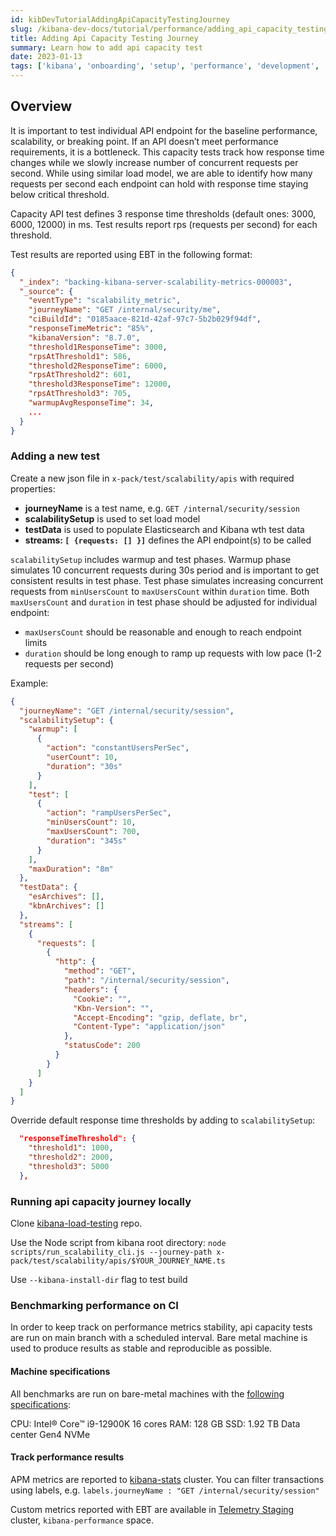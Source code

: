 ```yaml
---
id: kibDevTutorialAddingApiCapacityTestingJourney
slug: /kibana-dev-docs/tutorial/performance/adding_api_capacity_testing_journey
title: Adding Api Capacity Testing Journey
summary: Learn how to add api capacity test
date: 2023-01-13
tags: ['kibana', 'onboarding', 'setup', 'performance', 'development', 'telemetry']
---
```


## Overview
It is important to test individual API endpoint for the baseline performance, scalability, or breaking point. If an API doesn’t meet performance requirements, it is a bottleneck.
This capacity tests track how response time changes while we slowly increase number of concurrent requests per second.
While using similar load model, we are able to identify how many requests per second each endpoint can hold with response time staying below critical threshold.

Capacity API test defines 3 response time thresholds (default ones: 3000, 6000, 12000) in ms. Test results report rps (requests per second) for each threshold.

Test results are reported using EBT in the following format:
```json
{
  "_index": "backing-kibana-server-scalability-metrics-000003",
  "_source": {
    "eventType": "scalability_metric",
    "journeyName": "GET /internal/security/me",
    "ciBuildId": "0185aace-821d-42af-97c7-5b2b029f94df",
    "responseTimeMetric": "85%",
    "kibanaVersion": "8.7.0",
    "threshold1ResponseTime": 3000,
    "rpsAtThreshold1": 586,
    "threshold2ResponseTime": 6000,
    "rpsAtThreshold2": 601,
    "threshold3ResponseTime": 12000,
    "rpsAtThreshold3": 705,
    "warmupAvgResponseTime": 34,
    ...
  }
}
```

### Adding a new test
Create a new json file in `x-pack/test/scalability/apis` with required properties:
- **journeyName** is a test name, e.g. `GET /internal/security/session`
- **scalabilitySetup** is used to set load model
- **testData** is used to populate Elasticsearch and Kibana wth test data
- **streams: `[ {requests: [] }]`** defines the API endpoint(s) to be called

`scalabilitySetup` includes warmup and test phases.
Warmup phase simulates 10 concurrent requests during 30s period and is important to get consistent results in test phase.
Test phase simulates increasing concurrent requests from `minUsersCount` to `maxUsersCount` within `duration` time.
Both `maxUsersCount` and `duration` in test phase should be adjusted for individual endpoint:
  - `maxUsersCount` should be reasonable and enough to reach endpoint limits
  - `duration` should be long enough to ramp up requests with low pace (1-2 requests per second)

Example:
```json
{
  "journeyName": "GET /internal/security/session", 
  "scalabilitySetup": {
    "warmup": [
      {
        "action": "constantUsersPerSec",
        "userCount": 10,
        "duration": "30s"
      }
    ],
    "test": [
      {
        "action": "rampUsersPerSec",
        "minUsersCount": 10,
        "maxUsersCount": 700,
        "duration": "345s"
      }
    ],
    "maxDuration": "8m"
  },
  "testData": {
    "esArchives": [],
    "kbnArchives": []
  },
  "streams": [
    {
      "requests": [
        {
          "http": {
            "method": "GET",
            "path": "/internal/security/session",
            "headers": {
              "Cookie": "",
              "Kbn-Version": "",
              "Accept-Encoding": "gzip, deflate, br",
              "Content-Type": "application/json"
            },
            "statusCode": 200
          }
        }
      ]
    }
  ]
}
```

Override default response time thresholds by adding to `scalabilitySetup`:
```json
  "responseTimeThreshold": {
    "threshold1": 1000,
    "threshold2": 2000,
    "threshold3": 5000
  },
```

### Running api capacity journey locally
Clone [kibana-load-testing](https://github.com/elastic/kibana-load-testing) repo.

Use the Node script from kibana root directory:
  `node scripts/run_scalability_cli.js --journey-path x-pack/test/scalability/apis/$YOUR_JOURNEY_NAME.ts`

Use `--kibana-install-dir` flag to test build

### Benchmarking performance on CI
In order to keep track on performance metrics stability, api capacity tests are run on main branch with a scheduled interval.
Bare metal machine is used to produce results as stable and reproducible as possible.

#### Machine specifications

All benchmarks are run on bare-metal machines with the [following specifications](https://www.hetzner.com/dedicated-rootserver/ex100):

CPU: Intel® Core™ i9-12900K 16 cores
RAM: 128 GB
SSD: 1.92 TB Data center Gen4 NVMe

#### Track performance results
APM metrics are reported to [kibana-stats](https://kibana-stats.elastic.dev/) cluster.
You can filter transactions using labels, e.g. `labels.journeyName : "GET /internal/security/session"`

Custom metrics reported with EBT are available in [Telemetry Staging](https://telemetry-v2-staging.elastic.dev/) cluster, `kibana-performance` space.

